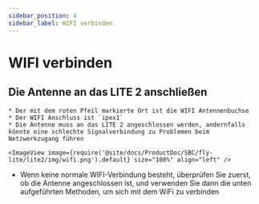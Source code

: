 ```yaml
---
sidebar_position: 4
sidebar_label: WIFI verbinden
---
```



# WIFI verbinden

## Die Antenne an das LITE 2 anschließen

    * Der mit dem roten Pfeil markierte Ort ist die WIFI Antennenbuchse
    * Der WIFI Anschluss ist `ipex1`
    * Die Antenne muss an das LITE 2 angeschlossen werden, andernfalls könnte eine schlechte Signalverbindung zu Problemen beim Netzwerkzugang führen

    <ImageView image={require('@site/docs/ProductDoc/SBC/fly-lite/lite2/img/wifi.png').default} size="100%" align="left" />  

* Wenn keine normale WIFI-Verbindung besteht, überprüfen Sie zuerst, ob die Antenne angeschlossen ist, und verwenden Sie dann die unten aufgeführten Methoden, um sich mit dem WiFi zu verbinden

<WIFI />